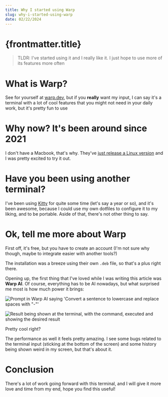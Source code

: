 ```yaml
---
title: Why I started using Warp
slug: why-i-started-using-warp
date: 02/22/2024
---
```



# {frontmatter.title}

> TLDR: I've started using it and I really like it. I just hope to use more of
> its features more often

# What is Warp?

See for yourself at [warp.dev](https://www.warp.dev/), but if you **really**
want my input, I can say it's a terminal with a lot of cool features that you
might not need in your daily work, but it's pretty fun to use

# Why now? It's been around since 2021

I don't have a Macbook, that's why. They've [just release a Linux version](https://www.warp.dev/blog/warp-for-linux) and I was pretty excited to try it out.

# Have you been using another terminal?

I've been using [Kitty](https://sw.kovidgoyal.net/kitty/) for quite some time
(let's say a year or so), and it's been awesome, because I could use my own
dotfiles to configure it to my liking, and to be portable. Aside of that,
there's not other thing to say.

# Ok, tell me more about Warp

First off, it's free, but you have to create an account (I'm not sure why
though, maybe to integrate easier with another tools?)

The installation was a breeze using their own `.deb` file, so that's a plus
right there.

Opening up, the first thing that I've loved while I was writing this article was **Warp AI**. Of course,
everything has to be AI nowadays, but what surprised me most is how much
power it brings:

![Prompt in Warp AI saying 'Convert a sentence to lowercase and replace spaces
with "-"'](/images/warp_first_time/prompt.png)

![Result being shown at the terminal, with the command, executed and showing the desired result](/images/warp_first_time/result.png)

Pretty cool right?

The performance as well it feels pretty amazing. I see some bugs related to the
terminal input (sticking at the bottom of the screen) and some history being
shown weird in my screen, but that's about it.

# Conclusion

There's a lot of work going forward with this terminal, and I will give it more
love and time from my end, hope you find this useful!


